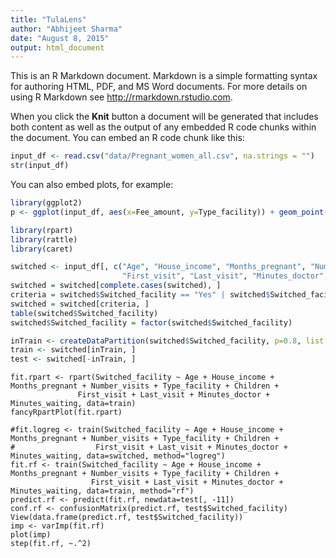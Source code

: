 ```yaml
---
title: "TulaLens"
author: "Abhijeet Sharma"
date: "August 8, 2015"
output: html_document
---
```


This is an R Markdown document. Markdown is a simple formatting syntax for authoring HTML, PDF, and MS Word documents. For more details on using R Markdown see <http://rmarkdown.rstudio.com>.

When you click the **Knit** button a document will be generated that includes both content as well as the output of any embedded R code chunks within the document. You can embed an R code chunk like this:

```r
input_df <- read.csv("data/Pregnant_women_all.csv", na.strings = "")
str(input_df)
```

You can also embed plots, for example:

```r
library(ggplot2)
p <- ggplot(input_df, aes(x=Fee_amount, y=Type_facility)) + geom_point()
```

```r

library(rpart)
library(rattle)
library(caret)

switched <- input_df[, c("Age", "House_income", "Months_pregnant", "Number_visits", "Type_facility", "Children", 
                         "First_visit", "Last_visit", "Minutes_doctor", "Minutes_waiting", "Switched_facility")]
switched = switched[complete.cases(switched), ]
criteria = switched$Switched_facility == "Yes" | switched$Switched_facility == "No"
switched = switched[criteria, ]
table(switched$Switched_facility)
switched$Switched_facility = factor(switched$Switched_facility)
```

```r
inTrain <- createDataPartition(switched$Switched_facility, p=0.8, list = FALSE)
train <- switched[inTrain, ]
test <- switched[-inTrain, ]
```


```
fit.rpart <- rpart(Switched_facility ~ Age + House_income + Months_pregnant + Number_visits + Type_facility + Children +  
               First_visit + Last_visit + Minutes_doctor + Minutes_waiting, data=train)
fancyRpartPlot(fit.rpart)

#fit.logreg <- train(Switched_facility ~ Age + House_income + Months_pregnant + Number_visits + Type_facility + Children +  
#                  First_visit + Last_visit + Minutes_doctor + Minutes_waiting, data=switched, method="logreg")
fit.rf <- train(Switched_facility ~ Age + House_income + Months_pregnant + Number_visits + Type_facility + Children +  
                  First_visit + Last_visit + Minutes_doctor + Minutes_waiting, data=train, method="rf")
predict.rf <- predict(fit.rf, newdata=test[, -11])
conf.rf <- confusionMatrix(predict.rf, test$Switched_facility)
View(data.frame(predict.rf, test$Switched_facility))
imp <- varImp(fit.rf)
plot(imp)
step(fit.rf, ~.^2)
```
